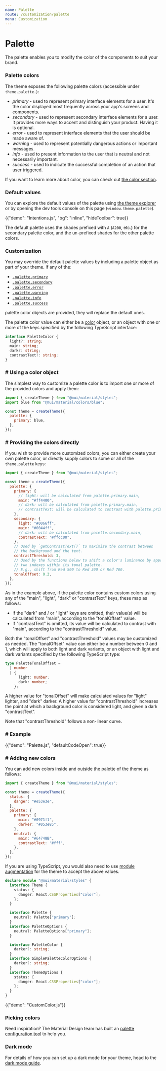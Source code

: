 ```yaml
---
name: Palette
route: /customization/palette
menu: Customization
---
```


# Palette

<p class="description">
  The palette enables you to modify the color of the components to suit your
  brand.
</p>

### Palette colors

The theme exposes the following palette colors (accessible under `theme.palette.`):

- _primary_ - used to represent primary interface elements for a user. It's the color displayed most frequently across your app's screens and components.
- _secondary_ - used to represent secondary interface elements for a user. It provides more ways to accent and distinguish your product. Having it is optional.
- _error_ - used to represent interface elements that the user should be made aware of.
- _warning_ - used to represent potentially dangerous actions or important messages.
- _info_ - used to present information to the user that is neutral and not necessarily important.
- _success_ - used to indicate the successful completion of an action that user triggered.

If you want to learn more about color, you can check out [the color section](/customization/color/).

### Default values

You can explore the default values of the palette using [the theme explorer](/customization/default-theme/?expand-path=$.palette) or by opening the dev tools console on this page (`window.theme.palette`).

{{"demo": "Intentions.js", "bg": "inline", "hideToolbar": true}}

The default palette uses the shades prefixed with `A` (`A200`, etc.) for the secondary palette color,
and the un-prefixed shades for the other palette colors.

### Customization

You may override the default palette values by including a palette object as part of your theme.
If any of the:

- [`.palette.primary`](/customization/default-theme/?expand-path=$.palette.primary)
- [`.palette.secondary`](/customization/default-theme/?expand-path=$.palette.secondary)
- [`.palette.error`](/customization/default-theme/?expand-path=$.palette.error)
- [`.palette.warning`](/customization/default-theme/?expand-path=$.palette.warning)
- [`.palette.info`](/customization/default-theme/?expand-path=$.palette.info)
- [`.palette.success`](/customization/default-theme/?expand-path=$.palette.success)

palette color objects are provided, they will replace the default ones.

The palette color value can either be a [color](/customization/color/#2014-material-design-color-palettes) object, or an object with one or more of the keys specified by the following TypeScript interface:

```ts
interface PaletteColor {
  light?: string;
  main: string;
  dark?: string;
  contrastText?: string;
}
```

### # Using a color object

The simplest way to customize a palette color is to import one or more of the provided colors
and apply them:

```js
import { createTheme } from "@mui/material/styles";
import blue from "@mui/material/colors/blue";

const theme = createTheme({
  palette: {
    primary: blue,
  },
});
```

### # Providing the colors directly

If you wish to provide more customized colors, you can either create your own palette color,
or directly supply colors to some or all of the `theme.palette` keys:

```js
import { createTheme } from "@mui/material/styles";

const theme = createTheme({
  palette: {
    primary: {
      // light: will be calculated from palette.primary.main,
      main: "#ff4400",
      // dark: will be calculated from palette.primary.main,
      // contrastText: will be calculated to contrast with palette.primary.main
    },
    secondary: {
      light: "#0066ff",
      main: "#0044ff",
      // dark: will be calculated from palette.secondary.main,
      contrastText: "#ffcc00",
    },
    // Used by `getContrastText()` to maximize the contrast between
    // the background and the text.
    contrastThreshold: 3,
    // Used by the functions below to shift a color's luminance by approximately
    // two indexes within its tonal palette.
    // E.g., shift from Red 500 to Red 300 or Red 700.
    tonalOffset: 0.2,
  },
});
```

As in the example above, if the palette color contains custom colors using any of the
"main", "light", "dark" or "contrastText" keys, these map as follows:

- If the "dark" and / or "light" keys are omitted, their value(s) will be calculated from "main",
  according to the "tonalOffset" value.
- If "contrastText" is omitted, its value will be calculated to contrast with "main",
  according to the "contrastThreshold" value.

Both the "tonalOffset" and "contrastThreshold" values may be customized as needed.
The "tonalOffset" value can either be a number between 0 and 1, which will apply to both light and dark variants, or an object with light and dark variants specified by the following TypeScript type:

```ts
type PaletteTonalOffset =
  | number
  | {
      light: number;
      dark: number;
    };
```

A higher value for "tonalOffset" will make calculated values for "light" lighter, and "dark" darker.
A higher value for "contrastThreshold" increases the point at which a background color is considered
light, and given a dark "contrastText".

Note that "contrastThreshold" follows a non-linear curve.

### # Example

{{"demo": "Palette.js", "defaultCodeOpen": true}}

### # Adding new colors

You can add new colors inside and outside the palette of the theme as follows:

```js
import { createTheme } from "@mui/material/styles";

const theme = createTheme({
  status: {
    danger: "#e53e3e",
  },
  palette: {
    primary: {
      main: "#0971f1",
      darker: "#053e85",
    },
    neutral: {
      main: "#64748B",
      contrastText: "#fff",
    },
  },
});
```

If you are using TypeScript, you would also need to use [module augmentation](/guides/typescript/#customization-of-theme) for the theme to accept the above values.

<!-- tested with packages/mui-material/test/typescript/augmentation/paletteColors.spec.ts -->

```ts
declare module "@mui/material/styles" {
  interface Theme {
    status: {
      danger: React.CSSProperties["color"];
    };
  }

  interface Palette {
    neutral: Palette["primary"];
  }
  interface PaletteOptions {
    neutral: PaletteOptions["primary"];
  }

  interface PaletteColor {
    darker?: string;
  }
  interface SimplePaletteColorOptions {
    darker?: string;
  }
  interface ThemeOptions {
    status: {
      danger: React.CSSProperties["color"];
    };
  }
}
```

{{"demo": "CustomColor.js"}}

### Picking colors

Need inspiration? The Material Design team has built an [palette configuration tool](/customization/color/#picking-colors) to help you.

### Dark mode

For details of how you can set up a dark mode for your theme, head to the [dark mode guide](/customization/dark-mode/).
